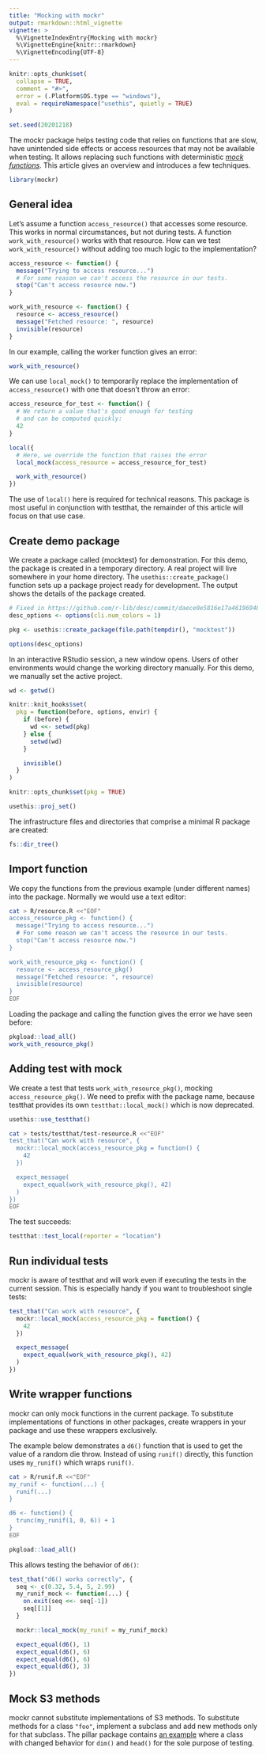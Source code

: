 ```yaml
---
title: "Mocking with mockr"
output: rmarkdown::html_vignette
vignette: >
  %\VignetteIndexEntry{Mocking with mockr}
  %\VignetteEngine{knitr::rmarkdown}
  %\VignetteEncoding{UTF-8}
---
```


```r
knitr::opts_chunk$set(
  collapse = TRUE,
  comment = "#>",
  error = (.Platform$OS.type == "windows"),
  eval = requireNamespace("usethis", quietly = TRUE)
)

set.seed(20201218)
```

The mockr package helps testing code that relies on functions that are slow, have unintended side effects or access resources that may not be available when testing.
It allows replacing such functions with deterministic [*mock functions*](https://en.wikipedia.org/wiki/Mock_object).
This article gives an overview and introduces a few techniques.

```r
library(mockr)
```

## General idea

Let's assume a function `access_resource()` that accesses some resource.
This works in normal circumstances, but not during tests.
A function `work_with_resource()` works with that resource.
How can we test `work_with_resource()` without adding too much logic to the implementation?

```r
access_resource <- function() {
  message("Trying to access resource...")
  # For some reason we can't access the resource in our tests.
  stop("Can't access resource now.")
}

work_with_resource <- function() {
  resource <- access_resource()
  message("Fetched resource: ", resource)
  invisible(resource)
}
```

In our example, calling the worker function gives an error:

```r
work_with_resource()
```

We can use `local_mock()` to temporarily replace the implementation of `access_resource()` with one that doesn't throw an error:

```r
access_resource_for_test <- function() {
  # We return a value that's good enough for testing
  # and can be computed quickly:
  42
}

local({
  # Here, we override the function that raises the error
  local_mock(access_resource = access_resource_for_test)

  work_with_resource()
})
```

The use of `local()` here is required for technical reasons.
This package is most useful in conjunction with testthat, the remainder of this article will focus on that use case.


## Create demo package

We create a package called {mocktest} for demonstration.
For this demo, the package is created in a temporary directory.
A real project will live somewhere in your home directory.
The `usethis::create_package()` function sets up a package project ready for development.
The output shows the details of the package created.

```r
# Fixed in https://github.com/r-lib/desc/commit/daece0e5816e17a461969489bfdda2d50b4f5fe5, requires desc > 1.4.0
desc_options <- options(cli.num_colors = 1)
```

```r
pkg <- usethis::create_package(file.path(tempdir(), "mocktest"))
```

```r
options(desc_options)
```

In an interactive RStudio session, a new window opens.
Users of other environments would change the working directory manually.
For this demo, we manually set the active project.

```r
wd <- getwd()

knitr::knit_hooks$set(
  pkg = function(before, options, envir) {
    if (before) {
      wd <<- setwd(pkg)
    } else {
      setwd(wd)
    }

    invisible()
  }
)

knitr::opts_chunk$set(pkg = TRUE)
```

```r
usethis::proj_set()
```

The infrastructure files and directories that comprise a minimal R package are created:

```r
fs::dir_tree()
```

## Import function

We copy the functions from the previous example (under different names) into the package.
Normally we would use a text editor:

```bash
cat > R/resource.R <<"EOF"
access_resource_pkg <- function() {
  message("Trying to access resource...")
  # For some reason we can't access the resource in our tests.
  stop("Can't access resource now.")
}

work_with_resource_pkg <- function() {
  resource <- access_resource_pkg()
  message("Fetched resource: ", resource)
  invisible(resource)
}
EOF
```

Loading the package and calling the function gives the error we have seen before:

```r
pkgload::load_all()
work_with_resource_pkg()
```

## Adding test with mock

We create a test that tests `work_with_resource_pkg()`, mocking `access_resource_pkg()`.
We need to prefix with the package name, because testthat provides its own `testthat::local_mock()` which is now deprecated.

```r
usethis::use_testthat()
```

```bash
cat > tests/testthat/test-resource.R <<"EOF"
test_that("Can work with resource", {
  mockr::local_mock(access_resource_pkg = function() {
    42
  })

  expect_message(
    expect_equal(work_with_resource_pkg(), 42)
  )
})
EOF
```

The test succeeds:

```r
testthat::test_local(reporter = "location")
```


## Run individual tests

mockr is aware of testthat and will work even if executing the tests in the current session.
This is especially handy if you want to troubleshoot single tests:

```r
test_that("Can work with resource", {
  mockr::local_mock(access_resource_pkg = function() {
    42
  })

  expect_message(
    expect_equal(work_with_resource_pkg(), 42)
  )
})
```


## Write wrapper functions

mockr can only mock functions in the current package.
To substitute implementations of functions in other packages, create wrappers in your package and use these wrappers exclusively.

The example below demonstrates a `d6()` function that is used to get the value of a random die throw.
Instead of using `runif()` directly, this function uses `my_runif()` which wraps `runif()`.

```bash
cat > R/runif.R <<"EOF"
my_runif <- function(...) {
  runif(...)
}

d6 <- function() {
  trunc(my_runif(1, 0, 6)) + 1
}
EOF
```

```r
pkgload::load_all()
```

This allows testing the behavior of `d6()`:

```r
test_that("d6() works correctly", {
  seq <- c(0.32, 5.4, 5, 2.99)
  my_runif_mock <- function(...) {
    on.exit(seq <<- seq[-1])
    seq[[1]]
  }

  mockr::local_mock(my_runif = my_runif_mock)

  expect_equal(d6(), 1)
  expect_equal(d6(), 6)
  expect_equal(d6(), 6)
  expect_equal(d6(), 3)
})
```


## Mock S3 methods

mockr cannot substitute implementations of S3 methods.
To substitute methods for a class `"foo"`, implement a subclass and add new methods only for that subclass.
The pillar package contains [an example](https://github.com/r-lib/pillar/blob/fd6376eca74e9748ed616c49f906529eaee68df9/tests/testthat/helper-unknown-rows.R) where a class with changed behavior for `dim()` and `head()` for the sole purpose of testing.

